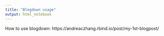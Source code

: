```yaml
---
title: "Blogdown usage"
output: html_notebook
---
```


How to use blogdown: https://andreaczhang.rbind.io/post/my-1st-blogpost/